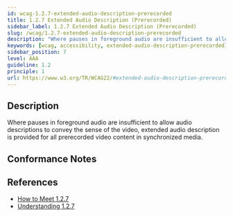 ```yaml
---
id: wcag-1.2.7-extended-audio-description-prerecorded
title: 1.2.7 Extended Audio Description (Prerecorded)
sidebar_label: 1.2.7 Extended Audio Description (Prerecorded)
slug: /wcag/1.2.7-extended-audio-description-prerecorded
description: "Where pauses in foreground audio are insufficient to allow audio descriptions to convey the sense of the video, extended audio description is provided for all prerecorded video content in synchronized media."
keywords: [wcag, accessibility, extended-audio-description-prerecorded]
sidebar_position: 7
level: AAA
guideline: 1.2
principle: 1
url: https://www.w3.org/TR/WCAG22/#extended-audio-description-prerecorded
---
```


## Description

Where pauses in foreground audio are insufficient to allow audio descriptions to convey the sense of the video, extended audio description is provided for all prerecorded video content in synchronized media.

## Conformance Notes

<Project name="ads">
  <Unknown></Unknown>
</Project>

<Project name="scix">
  <NotApplicable></NotApplicable>
</Project>

## References

- [How to Meet 1.2.7](https://www.w3.org/WAI/WCAG22/quickref/#extended-audio-description-prerecorded)
- [Understanding 1.2.7](https://www.w3.org/WAI/WCAG22/Understanding/extended-audio-description-prerecorded.html)


